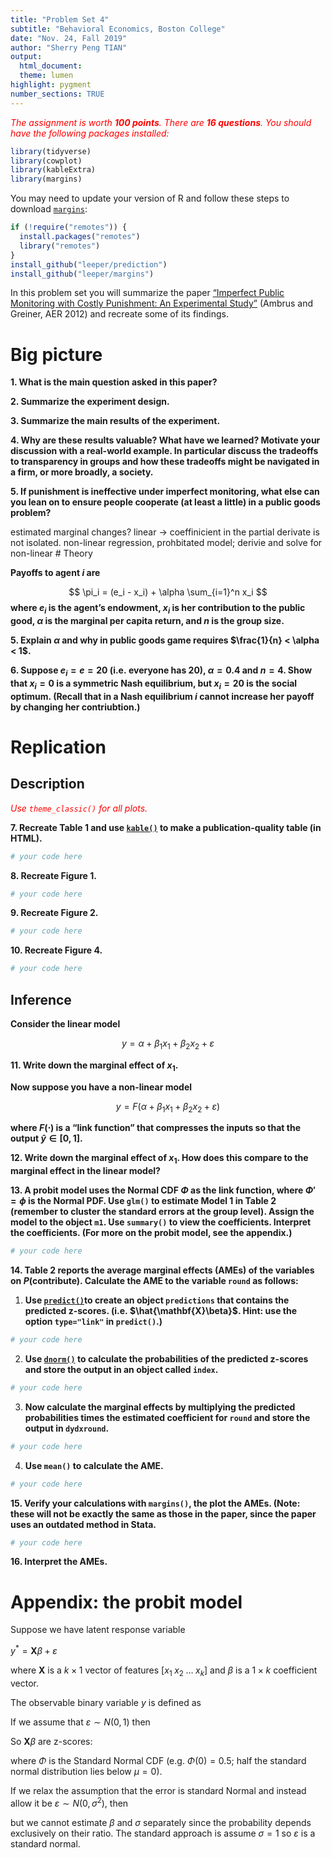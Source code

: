 ```yaml
---
title: "Problem Set 4"
subtitle: "Behavioral Economics, Boston College"
date: "Nov. 24, Fall 2019"
author: "Sherry Peng TIAN"
output:
  html_document:
  theme: lumen
highlight: pygment
number_sections: TRUE
---
```

  
<p style="color:red">
*The assignment is worth **100 points**. There are ** 16 questions**. You should have the following packages installed:*
</p>

```r
library(tidyverse)
library(cowplot)
library(kableExtra)
library(margins)
```

You may need to update your version of R and follow these steps to download [`margins`](https://github.com/leeper/margins):

```r
if (!require("remotes")) {
  install.packages("remotes")
  library("remotes")
}
install_github("leeper/prediction")
install_github("leeper/margins")
```

In this problem set you will summarize the paper ["Imperfect Public Monitoring with Costly Punishment: An Experimental Study"](https://www.aeaweb.org/articles?id=10.1257/aer.102.7.3317) (Ambrus and Greiner, AER 2012) and recreate some of its findings. 


# Big picture

**1. What is the main question asked in this paper?**

**2. Summarize the experiment design.**

**3. Summarize the main results of the experiment.**

**4. Why are these results valuable? What have we learned? Motivate your discussion with a real-world example. In particular discuss the tradeoffs to transparency in groups and how these tradeoffs might be navigated in a firm, or more broadly, a society.**

**5. If punishment is ineffective under imperfect monitoring, what else can you lean on to ensure people cooperate (at least a little) in a public goods problem?**


estimated marginal changes? 
linear -> coeffinicient in the partial derivate is not isolated. 
non-linear regression, prohbitated model; derivie and solve for non-linear 
# Theory

**Payoffs to agent $i$ are**

$$
\pi_i = (e_i - x_i) + \alpha \sum_{i=1}^n x_i
$$
**where $e_i$ is the agent's endowment, $x_i$ is her contribution to the public good, $\alpha$ is the marginal per capita return, and $n$ is the group size.**

**5. Explain $\alpha$ and why in public goods game requires $\frac{1}{n} < \alpha < 1$.**

**6. Suppose $e_i = e = 20$ (i.e. everyone has 20), $\alpha = 0.4$ and $n=4$. Show that $x_i = 0$ is a symmetric Nash equilibrium, but $x_i=20$ is the social optimum. (Recall that in a Nash equilibrium $i$ cannot increase her payoff by changing her contriubtion.)**

# Replication

## Description

<p style="color:red">
*Use `theme_classic()` for all plots.*
<p style="color:red">

**7. Recreate Table 1 and use [`kable()`](https://cran.r-project.org/web/packages/kableExtra/vignettes/awesome_table_in_html.html) to make a publication-quality table (in HTML).**

```r
# your code here
```

**8. Recreate Figure 1.**

```r
# your code here
```

**9. Recreate Figure 2.**

```r
# your code here
```

**10. Recreate Figure 4.**

```r
# your code here
```


## Inference

**Consider the linear model**

$$
y = \alpha + \beta_1 x_1 + \beta_2 x_2 + \varepsilon
$$

**11. Write down the marginal effect of $x_1$.**

**Now suppose you have a non-linear model**

$$
y = F(\alpha + \beta_1 x_1 + \beta_2 x_2 + \varepsilon)
$$

**where $F(\cdot)$ is a "link function" that compresses the inputs so that the output $\hat{y} \in [0,1]$.**

**12. Write down the marginal effect of $x_1$. How does this compare to the marginal effect in the linear model?**

**13. A probit model uses the Normal CDF $\Phi$ as the link function, where $\Phi' = \phi$ is the Normal PDF. Use `glm()` to estimate Model 1 in Table 2 (remember to cluster the standard errors at the group level). Assign the model to the object `m1`. Use `summary()` to view the coefficients. Interpret the coefficients. (For more on the probit model, see the appendix.)**

```r
# your code here
```


**14. Table 2 reports the average marginal effects (AMEs) of the variables on $P(\text{contribute})$. Calculate the AME to the variable `round` as follows:**

1. **Use [`predict()`](https://www.rdocumentation.org/packages/stats/versions/3.6.1/topics/predict)to create an object `predictions` that contains the predicted z-scores. (i.e. $\hat{\mathbf{X}\beta}$. Hint: use the option `type="link"` in `predict()`.)** 

```r
# your code here
```

2. **Use [`dnorm()`](https://www.r-bloggers.com/normal-distribution-functions/) to calculate the probabilities of the predicted z-scores and store the output in an object called `index`.**

```r
# your code here
```

3. **Now calculate the marginal effects by multiplying the predicted probabilities times the estimated coefficient for `round` and store the output in `dydxround`.**

```r
# your code here
```

4. **Use `mean()` to calculate the AME.**

```r
# your code here
```


**15. Verify your calculations with `margins()`, the plot the AMEs. (Note: these will not be exactly the same as those in the paper, since the paper uses an outdated method in Stata.**

```r
# your code here
```

**16. Interpret the AMEs.** 

# Appendix: the probit model

Suppose we have latent response variable 

$y^* = \mathbf{X}\beta + \varepsilon$ 

where $\mathbf{X}$ is a $k \times 1$ vector of features $[x_1 \; x_2 \; \dots \; x_k]$ and $\beta$ is a $1 \times k$ coefficient vector. 

The observable binary variable $y$ is defined as 

\begin{align*}
y &= 1 \quad \text{if} \quad  y^* > 0 \\
y &= 0 \quad \text{if} \quad  y^* \leq 0 \\
\end{align*}

If we assume that $\varepsilon \sim N(0,1)$ then 

\begin{align*}
P(y^* > 0)  &= P(\mathbf{X}\beta + \varepsilon > 0)\\
            &= P(\varepsilon > -\mathbf{X}\beta)\\
            &= P(\varepsilon < \mathbf{X}\beta) \quad \text{By symmetry of standard normal}\\
            &= \Phi(\mathbf{X}\beta)
\end{align*}

So $\mathbf{X}\beta$ are z-scores:

\begin{align*}
P(y = 1) &= P(y^* > 0) = \Phi(z \leq \mathbf{X}\beta)\\
P(y = 0) &= P(y^* \leq 0) = 1 - \Phi(z \leq \mathbf{X}\beta)
\end{align*}

where $\Phi$ is the Standard Normal CDF (e.g. $\Phi(0) = 0.5$; half the standard normal distribution lies below $\mu = 0$). 

If we relax the assumption that the error is standard Normal and instead allow it be $\varepsilon \sim N(0, \sigma^2)$, then 

\begin{align*}
P(y^* > 0)  &= P(\mathbf{X}\beta + \varepsilon > 0)\\
            &= P(\frac{\varepsilon}{\sigma} > \frac{-\mathbf{X}\beta}{\sigma})\\
            &= P(\frac{\varepsilon}{\sigma} < \frac{\mathbf{X}\beta}{\sigma}) \\
            &= \Phi(\frac{\mathbf{X}\beta}{\sigma})
\end{align*}

but we cannot estimate $\beta$ and $\sigma$ separately since the probability depends exclusively on their ratio. The standard approach is assume $\sigma = 1$ so $\varepsilon$ is a standard normal. 

